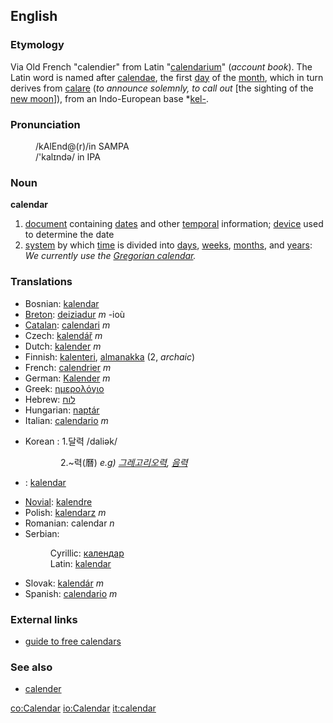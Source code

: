 ==English==

===Etymology===
Via Old French "calendier" from Latin "[[calendarium]]" (''account book''). The Latin word is named after [[calendae]], the first [[day]] of the [[month]], which in turn derives from [[calare]] (''to announce solemnly, to call out'' [the sighting of the [[new moon]]<nowiki>]</nowiki>), from an Indo-European base *[[kel-]].

===Pronunciation===
:/kAlEnd@(r)/in SAMPA
:/'kal&#618;nd&#601;/ in IPA

===Noun===
{{wikipedia}}
'''calendar'''
# [[document]] containing [[date]]s and other [[temporal]] information; [[device]] used to determine the date
# [[system]] by which [[time]] is divided into [[day]]s, [[week]]s, [[month]]s, and [[year]]s: ''We currently use the [[Gregorian calendar]].''

===Translations===
{{top}}
*Bosnian: [[kalendar#Bosnian|kalendar]] {{m}}
*[[Breton]]: [[deiziadur]] ''m'' -ioù
*[[Catalan]]: [[calendari]] ''m''
*Czech: [[kalendář]] ''m''
*Dutch: [[kalender]] ''m''
*Finnish: [[kalenteri]], [[almanakka]] (2, ''archaic'')
*French: [[calendrier]] ''m''
*German: [[Kalender]] ''m''
*Greek: [[ημερολόγιο]]
*Hebrew: [[לוח]]
*Hungarian: [[naptár]]
*Italian: [[calendario]] ''m''
{{mid}}
*Korean : 1.달력 /daliək/ 
::: 2.~력(曆)   ''e.g) [[Gregorian calendar|그레고리오력]], [[Lunar calendar|음력]]''
*{{ms}}: [[kalendar]]
*[[Novial]]: [[kalendre]]
*Polish: [[kalendarz]] ''m''
*Romanian: calendar ''n''
*Serbian:
*:Cyrillic: [[календар#Serbian|календар]] {{m}}
*:Latin: [[kalendar#Serbian|kalendar]] {{m}}
*Slovak: [[kalendár]] ''m''
*Spanish: [[calendario]] ''m''
{{bottom}}

===External links===
*[http://www.smart-info-guide.com/free-calendars guide to free calendars]

===See also===
*[[calender]]

[[co:Calendar]]
[[io:Calendar]]
[[it:calendar]]